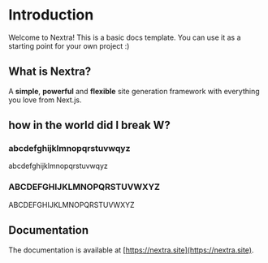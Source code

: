 # Introduction

Welcome to Nextra! This is a basic docs template. You can use it as a starting point for your own project :)

## What is Nextra?

A **simple**, **powerful** and **flexible** site generation framework with everything you love from Next.js.

## how in the world did I break W?

### abcdefghijklmnopqrstuvwqyz

abcdefghijklmnopqrstuvwqyz

### ABCDEFGHIJKLMNOPQRSTUVWXYZ

ABCDEFGHIJKLMNOPQRSTUVWXYZ


## Documentation

The documentation is available at [https://nextra.site](https://nextra.site).
